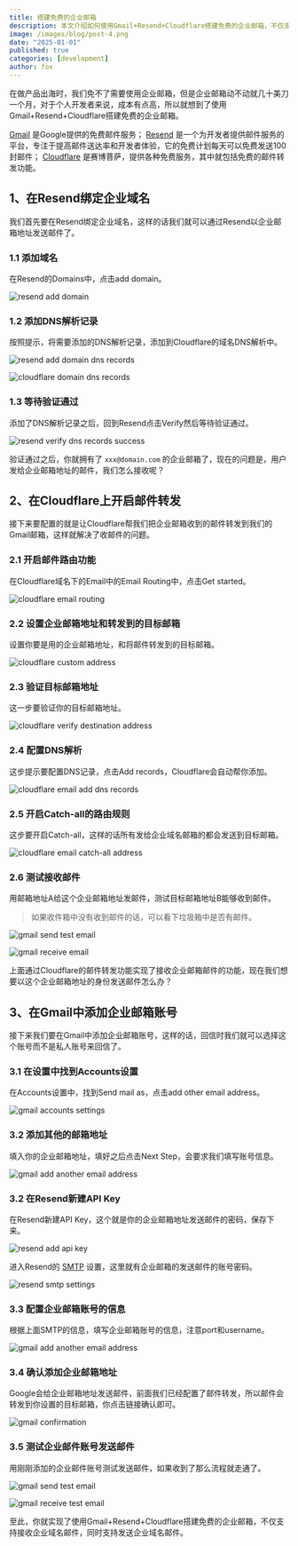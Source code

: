 ```yaml
---
title: 搭建免费的企业邮箱
description: 本文介绍如何使用Gmail+Resend+Cloudflare搭建免费的企业邮箱，不仅支持接收企业域名邮件，同时支持发送企业域名邮件。
image: /images/blog/post-4.png
date: "2025-01-01"
published: true
categories: [development]
author: fox
---
```


在做产品出海时，我们免不了需要使用企业邮箱，但是企业邮箱动不动就几十美刀一个月，对于个人开发者来说，成本有点高，所以就想到了使用Gmail+Resend+Cloudflare搭建免费的企业邮箱。

[Gmail](https://mail.google.com/?ref=mksaas.me) 是Google提供的免费邮件服务； [Resend](https://resend.com/?ref=mksaas.me) 是一个为开发者提供邮件服务的平台，专注于提高邮件送达率和开发者体验，它的免费计划每天可以免费发送100封邮件； [Cloudflare](https://www.cloudflare.com/?ref=mksaas.me) 是赛博菩萨，提供各种免费服务，其中就包括免费的邮件转发功能。

## 1、在Resend绑定企业域名

我们首先要在Resend绑定企业域名，这样的话我们就可以通过Resend以企业邮箱地址发送邮件了。

### 1.1 添加域名

在Resend的Domains中，点击add domain。

![resend add domain](https://cdn.mksaas.me/images/a387b176498aa473826acc685774d4af.png)

### 1.2 添加DNS解析记录

按照提示，将需要添加的DNS解析记录，添加到Cloudflare的域名DNS解析中。

![resend add domain dns records](https://cdn.mksaas.me/images/780e58ed8d83cd3c8a741f2f3a8557ef.png)

![cloudflare domain dns records](https://cdn.mksaas.me/images/4258ee92eab4e99296c48c9b05165622.png)

### 1.3 等待验证通过

添加了DNS解析记录之后，回到Resend点击Verify然后等待验证通过。

![resend verify dns records success](https://cdn.mksaas.me/images/ab928ec5b58b0ea8840db1b360e5a5ee.png)

验证通过之后，你就拥有了 `xxx@domain.com` 的企业邮箱了，现在的问题是，用户发给企业邮箱地址的邮件，我们怎么接收呢？

## 2、在Cloudflare上开启邮件转发

接下来要配置的就是让Cloudflare帮我们把企业邮箱收到的邮件转发到我们的Gmail邮箱，这样就解决了收邮件的问题。

### 2.1 开启邮件路由功能

在Cloudflare域名下的Email中的Email Routing中，点击Get started。

![cloudflare email routing](https://cdn.mksaas.me/images/c2ea89003e63eaee8a11d8db8f9da11a.png)

### 2.2 设置企业邮箱地址和转发到的目标邮箱

设置你要是用的企业邮箱地址，和将邮件转发到的目标邮箱。

![cloudflare custom address](https://cdn.mksaas.me/images/e3db4d30dfa6e91a2d53e0a6fe6e6c1d.png)

### 2.3 验证目标邮箱地址

这一步要验证你的目标邮箱地址。

![cloudflare verify destination address](https://cdn.mksaas.me/images/6f8031a2d4ea1b69b079174caa722fd6.png)

### 2.4 配置DNS解析

这步提示要配置DNS记录，点击Add records，Cloudflare会自动帮你添加。

![cloudflare email add dns records](https://cdn.mksaas.me/images/ff01f4e0c31b8c6bfe4292e8056d760a.png)

### 2.5 开启Catch-all的路由规则

这步要开启Catch-all，这样的话所有发给企业域名邮箱的都会发送到目标邮箱。

![cloudflare email catch-all address](https://cdn.mksaas.me/images/70e3f208af670d8ece0d3ba4a8a215ce.png)

### 2.6 测试接收邮件

用邮箱地址A给这个企业邮箱地址发邮件，测试目标邮箱地址B能够收到邮件。

> 如果收件箱中没有收到邮件的话，可以看下垃圾箱中是否有邮件。

![gmail send test email](https://cdn.mksaas.me/images/a82f858010191cafd05a181eea539c41.png)

![gmail receive email](https://cdn.mksaas.me/images/37520d2003967d1e16d48cbc0b2ca901.png)

上面通过Cloudflare的邮件转发功能实现了接收企业邮箱邮件的功能，现在我们想要以这个企业邮箱地址的身份发送邮件怎么办？

## 3、在Gmail中添加企业邮箱账号

接下来我们要在Gmail中添加企业邮箱账号，这样的话，回信时我们就可以选择这个账号而不是私人账号来回信了。

### 3.1 在设置中找到Accounts设置

在Accounts设置中，找到Send mail as，点击add other email address。

![gmail accounts settings](https://cdn.mksaas.me/images/9d0de8e3eeb162ddd410d4561b9ca7a8.png)

### 3.2 添加其他的邮箱地址

填入你的企业邮箱地址，填好之后点击Next Step，会要求我们填写账号信息。

![gmail add another email address](https://cdn.mksaas.me/images/5f4bc985dddb812c944732476b699858.png)

### 3.2 在Resend新建API Key

在Resend新建API Key，这个就是你的企业邮箱地址发送邮件的密码，保存下来。

![resend add api key](https://cdn.mksaas.me/images/6b3bbc38cfe39cac254e8e5183d980fc.png)

进入Resend的 [SMTP](https://resend.com/settings/smtp?ref=mksaas.me) 设置，这里就有企业邮箱的发送邮件的账号密码。

![resend smtp settings](https://cdn.mksaas.me/images/f36410b0d6d0198ef82e9cae077114ca.png)

### 3.3 配置企业邮箱账号的信息

根据上面SMTP的信息，填写企业邮箱账号的信息，注意port和username。

![gmail add another email address](https://cdn.mksaas.me/images/3989e35e9a47c61a720ef33215d9d0b0.png)

### 3.4 确认添加企业邮箱地址

Google会给企业邮箱地址发送邮件，前面我们已经配置了邮件转发，所以邮件会转发到你设置的目标邮箱，你点击链接确认即可。

![gmail confirmation](https://cdn.mksaas.me/images/c714a7de7c00d9fafd51cd8c7783079f.png)

### 3.5 测试企业邮件账号发送邮件

用刚刚添加的企业邮件账号测试发送邮件，如果收到了那么流程就走通了。

![gmail send test email](https://cdn.mksaas.me/images/896e9cd3cfbf8856fd19273824859c88.png)

![gmail receive test email](https://cdn.mksaas.me/images/c6b7e9cea1ca20d64fcb5fda95e55ded.png)

至此，你就实现了使用Gmail+Resend+Cloudflare搭建免费的企业邮箱，不仅支持接收企业域名邮件，同时支持发送企业域名邮件。
